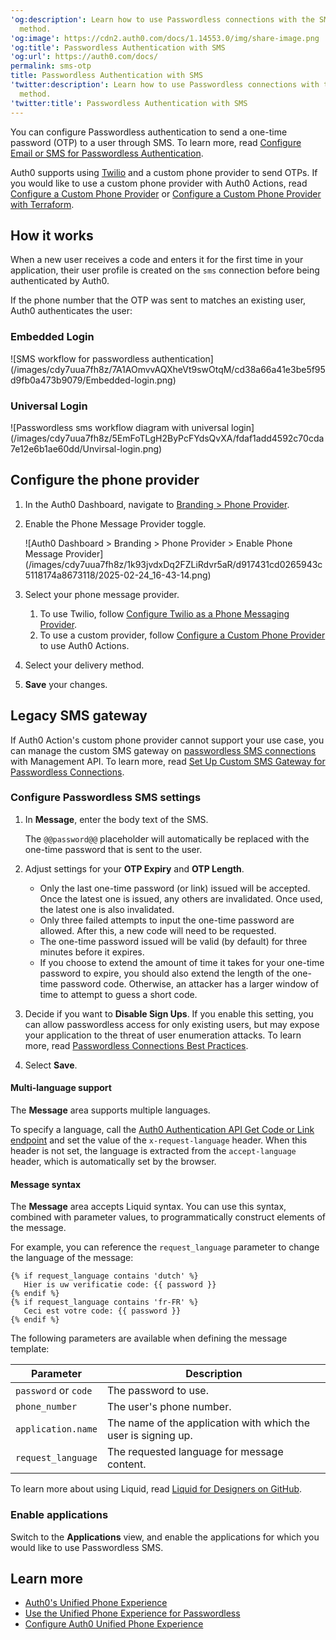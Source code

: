 ---
'og:description': Learn how to use Passwordless connections with the SMS authentication
  method.
'og:image': https://cdn2.auth0.com/docs/1.14553.0/img/share-image.png
'og:title': Passwordless Authentication with SMS
'og:url': https://auth0.com/docs/
permalink: sms-otp
title: Passwordless Authentication with SMS
'twitter:description': Learn how to use Passwordless connections with the SMS authentication
  method.
'twitter:title': Passwordless Authentication with SMS
---
You can configure <Tooltip tip="Passwordless: Form of authentication that does not rely on a password as the first factor." cta="View Glossary" href="/docs/glossary?term=Passwordless">Passwordless</Tooltip> authentication to send a one-time password (OTP) to a user through SMS. To learn more, read [Configure Email or SMS for Passwordless Authentication](/docs/authenticate/login/auth0-universal-login/passwordless-login/email-or-sms).

Auth0 supports using [Twilio](https://www.twilio.com) and a custom phone provider to send OTPs. If you would like to use a custom phone provider with Auth0 Actions, read [Configure a Custom Phone Provider](/docs/customize/phone-messages/configure-phone-messaging-providers/configure-a-custom-phone-provider) or [Configure a Custom Phone Provider with Terraform](/docs/customize/phone-messages/configure-phone-messaging-providers/configure-a-custom-phone-provider/configure-a-custom-phone-provider-with-terraform).

## How it works

When a new user receives a code and enters it for the first time in your application, their user profile is created on the `sms` connection before being authenticated by Auth0.

If the phone number that the OTP was sent to matches an existing user, Auth0 authenticates the user:

### Embedded Login

<Frame>![SMS workflow for passwordless authentication](/images/cdy7uua7fh8z/7A1AOmvvAQXheVt9swOtqM/cd38a66a41e3be5f95d9fb0a473b9079/Embedded-login.png)</Frame>

### Universal Login

<Frame>![Passwordless sms workflow diagram with universal login](/images/cdy7uua7fh8z/5EmFoTLgH2ByPcFYdsQvXA/fdaf1add4592c70cda7e12e6b1ae60dd/Unvirsal-login.png)</Frame>

## Configure the phone provider

1. In the Auth0 Dashboard, navigate to [Branding > Phone Provider](https://manage.auth0.com/#/phone/templates/phone/provider).
2. Enable the Phone Message Provider toggle.

   <Frame>![Auth0 Dashboard > Branding > Phone Provider > Enable Phone Message Provider](/images/cdy7uua7fh8z/1k93jvdxDq2FZLiRdvr5aR/d917431cd0265943c5118174a8673118/2025-02-24_16-43-14.png)</Frame>
3. Select your phone message provider.

   1. To use Twilio, follow [Configure Twilio as a Phone Messaging Provider](/docs/customize/phone-messages/configure-phone-messaging-providers/configure-twilio-as-a-phone-messaging-provider).
   2. To use a custom provider, follow [Configure a Custom Phone Provider](/docs/customize/phone-messages/configure-phone-messaging-providers/configure-a-custom-phone-provider) to use Auth0 Actions.
4. Select your delivery method.
5. **Save** your changes.

## Legacy SMS gateway

If Auth0 Action's custom phone provider cannot support your use case, you can manage the custom SMS gateway on [passwordless SMS connections](/docs/authenticate/passwordless) with <Tooltip tip="Management API: A product to allow customers to perform administrative tasks." cta="View Glossary" href="/docs/glossary?term=Management+API">Management API</Tooltip>. To learn more, read [Set Up Custom SMS Gateway for Passwordless Connections](/docs/authenticate/passwordless/authentication-methods/use-sms-gateway-passwordless).

### Configure Passwordless SMS settings

1. In **Message**, enter the body text of the SMS.

   <Callout icon="file-lines" color="#0EA5E9" iconType="regular">

   The `@@password@@` placeholder will automatically be replaced with the one-time password that is sent to the user.

   </Callout>
2. Adjust settings for your **OTP Expiry** and **OTP Length**.

   * Only the last one-time password (or link) issued will be accepted. Once the latest one is issued, any others are invalidated. Once used, the latest one is also invalidated.
   * Only three failed attempts to input the one-time password are allowed. After this, a new code will need to be requested.
   * The one-time password issued will be valid (by default) for three minutes before it expires.
   * If you choose to extend the amount of time it takes for your one-time password to expire, you should also extend the length of the one-time password code. Otherwise, an attacker has a larger window of time to attempt to guess a short code.
3. Decide if you want to **Disable Sign Ups**. If you enable this setting, you can allow passwordless access for only existing users, but may expose your application to the threat of user enumeration attacks. To learn more, read [Passwordless Connections Best Practices](/docs/authenticate/passwordless/best-practices).
4. Select **Save**.

#### Multi-language support

The **Message** area supports multiple languages.

To specify a language, call the [Auth0 Authentication API Get Code or Link endpoint](https://auth0.com/docs/api/authentication#get-code-or-link) and set the value of the `x-request-language` header. When this header is not set, the language is extracted from the `accept-language` header, which is automatically set by the browser.

#### Message syntax

The **Message** area accepts Liquid syntax. You can use this syntax, combined with parameter values, to programmatically construct elements of the message.

For example, you can reference the `request_language` parameter to change the language of the message:

```liquid lines
{% if request_language contains 'dutch' %}
   Hier is uw verificatie code: {{ password }}
{% endif %}
{% if request_language contains 'fr-FR' %}
   Ceci est votre code: {{ password }}
{% endif %}
```






The following parameters are available when defining the message template:

<table class="table"><thead>
<tr>
<th><strong>Parameter</strong></th>
<th><strong>Description</strong></th>
</tr>
</thead>
<tbody>
<tr>
<td><code>password</code> or <code>code</code></td>
<td>The password to use.</td>
</tr>
<tr>
<td><code>phone_number</code></td>
<td>The user's phone number.</td>
</tr>
<tr>
<td><code>application.name</code></td>
<td>The name of the application with which the user is signing up.</td>
</tr>
<tr>
<td><code>request_language</code></td>
<td>The requested language for message content.</td>
</tr>
</tbody>
</table>

To learn more about using Liquid, read [Liquid for Designers on GitHub](https://github.com/Shopify/liquid/wiki/Liquid-for-Designers).

### Enable applications

Switch to the **Applications** view, and enable the applications for which you would like to use Passwordless SMS.

## Learn more

* [Auth0's Unified Phone Experience](/docs/customize/phone-messages/unified-phone)
* [Use the Unified Phone Experience for Passwordless](/docs/customize/phone-messages/unified-phone/unified-phone-experience-passwordless)
* [Configure Auth0 Unified Phone Experience](/docs/customize/phone-messages/unified-phone/configure-unified-phone)
